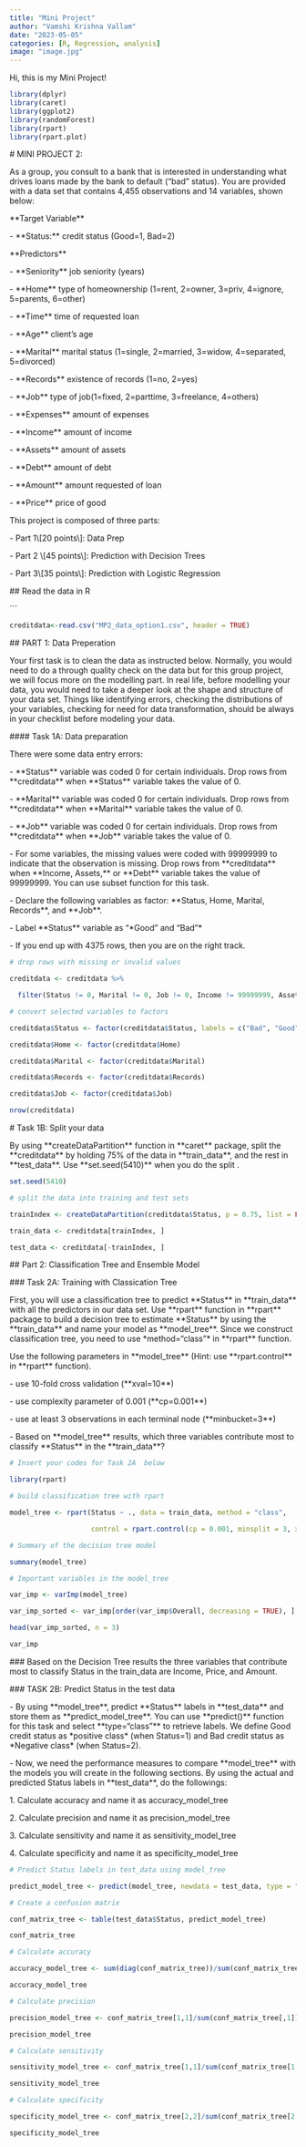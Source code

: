 ```yaml
---
title: "Mini Project"
author: "Vamshi Krishna Vallam"
date: "2023-05-05"
categories: [R, Regression, analysis]
image: "image.jpg"
---
```


Hi, this is my Mini Project!

```r
library(dplyr)
library(caret)
library(ggplot2)
library(randomForest)
library(rpart)
library(rpart.plot)
```

\# MINI PROJECT 2:

As a group, you consult to a bank that is interested in understanding what drives loans made by the bank to default ("bad" status). You are provided with a data set that contains 4,455 observations and 14 variables, shown below:

\*\*Target Variable\*\*

\- \*\*Status:\*\* credit status (Good=1, Bad=2)

\*\*Predictors\*\*

\- \*\*Seniority\*\* job seniority (years)

\- \*\*Home\*\* type of homeownership (1=rent, 2=owner, 3=priv, 4=ignore, 5=parents, 6=other)

\- \*\*Time\*\* time of requested loan

\- \*\*Age\*\* client's age

\- \*\*Marital\*\* marital status (1=single, 2=married, 3=widow, 4=separated, 5=divorced)

\- \*\*Records\*\* existence of records (1=no, 2=yes)

\- \*\*Job\*\* type of job(1=fixed, 2=parttime, 3=freelance, 4=others)

\- \*\*Expenses\*\* amount of expenses

\- \*\*Income\*\* amount of income

\- \*\*Assets\*\* amount of assets

\- \*\*Debt\*\* amount of debt

\- \*\*Amount\*\* amount requested of loan

\- \*\*Price\*\* price of good

This project is composed of three parts:

\- Part 1\\\[20 points\\\]: Data Prep

\- Part 2 \\\[45 points\\\]: Prediction with Decision Trees

\- Part 3\\\[35 points\\\]: Prediction with Logistic Regression

\## Read the data in R

\`\`\`

```r
creditdata<-read.csv("MP2_data_option1.csv", header = TRUE)


```

\## PART 1: Data Preperation

Your first task is to clean the data as instructed below. Normally, you would need to do a through quality check on the data but for this group project, we will focus more on the modelling part. In real life, before modelling your data, you would need to take a deeper look at the shape and structure of your data set. Things like identifying errors, checking the distributions of your variables, checking for need for data transformation, should be always in your checklist before modeling your data.

\#### Task 1A: Data preparation

There were some data entry errors:

\- \*\*Status\*\* variable was coded 0 for certain individuals. Drop rows from \*\*creditdata\*\* when \*\*Status\*\* variable takes the value of 0.

\- \*\*Marital\*\* variable was coded 0 for certain individuals. Drop rows from \*\*creditdata\*\* when \*\*Marital\*\* variable takes the value of 0.

\- \*\*Job\*\* variable was coded 0 for certain individuals. Drop rows from \*\*creditdata\*\* when \*\*Job\*\* variable takes the value of 0.

\- For some variables, the missing values were coded with 99999999 to indicate that the observation is missing. Drop rows from \*\*creditdata\*\* when \*\*Income, Assets,\*\* or \*\*Debt\*\* variable takes the value of 99999999. You can use subset function for this task.

\- Declare the following variables as factor: \*\*Status, Home, Marital, Records\*\*, and \*\*Job\*\*.

\- Label \*\*Status\*\* variable as "\*Good" and "Bad"\*

\- If you end up with 4375 rows, then you are on the right track.

```r
# drop rows with missing or invalid values

creditdata <- creditdata %>%

  filter(Status != 0, Marital != 0, Job != 0, Income != 99999999, Assets != 99999999, Debt != 99999999)

# convert selected variables to factors

creditdata$Status <- factor(creditdata$Status, labels = c("Bad", "Good"))

creditdata$Home <- factor(creditdata$Home)

creditdata$Marital <- factor(creditdata$Marital)

creditdata$Records <- factor(creditdata$Records)

creditdata$Job <- factor(creditdata$Job)

nrow(creditdata)
```

\# Task 1B: Split your data

By using \*\*createDataPartition\*\* function in \*\*caret\*\* package, split the \*\*creditdata\*\* by holding 75% of the data in \*\*train_data\*\*, and the rest in \*\*test_data\*\*. Use \*\*set.seed(5410)\*\* when you do the split .

```r
set.seed(5410) 

# split the data into training and test sets

trainIndex <- createDataPartition(creditdata$Status, p = 0.75, list = FALSE)

train_data <- creditdata[trainIndex, ]

test_data <- creditdata[-trainIndex, ]
```

\## Part 2: Classification Tree and Ensemble Model

\### Task 2A: Training with Classication Tree

First, you will use a classification tree to predict \*\*Status\*\* in \*\*train_data\*\* with all the predictors in our data set. Use \*\*rpart\*\* function in \*\*rpart\*\* package to build a decision tree to estimate \*\*Status\*\* by using the \*\*train_data\*\* and name your model as \*\*model_tree\*\*. Since we construct classification tree, you need to use \*method="class"\* in \*\*rpart\*\* function.

Use the following parameters in \*\*model_tree\*\* (Hint: use \*\*rpart.control\*\* in \*\*rpart\*\* function).

\- use 10-fold cross validation (\*\*xval=10\*\*)

\- use complexity parameter of 0.001 (\*\*cp=0.001\*\*)

\- use at least 3 observations in each terminal node (\*\*minbucket=3\*\*)

\- Based on \*\*model_tree\*\* results, which three variables contribute most to classify \*\*Status\*\* in the \*\*train_data\*\*?

```r
# Insert your codes for Task 2A  below

library(rpart)

# build classification tree with rpart

model_tree <- rpart(Status ~ ., data = train_data, method = "class",

                    control = rpart.control(cp = 0.001, minsplit = 3, xval = 10))

# Summary of the decision tree model

summary(model_tree)

# Important variables in the model_tree

var_imp <- varImp(model_tree)

var_imp_sorted <- var_imp[order(var_imp$Overall, decreasing = TRUE), ]

head(var_imp_sorted, n = 3)

var_imp
```

\### Based on the Decision Tree results the three variables that contribute most to classify Status in the train_data are Income, Price, and Amount.

\### TASK 2B: Predict Status in the test data

\- By using \*\*model_tree\*\*, predict \*\*Status\*\* labels in \*\*test_data\*\* and store them as \*\*predict_model_tree\*\*. You can use \*\*predict()\*\* function for this task and select \*\*type="class"\*\* to retrieve labels. We define Good credit status as \*positive class\* (when Status=1) and Bad credit status as \*Negative class\* (when Status=2).

\- Now, we need the performance measures to compare \*\*model_tree\*\* with the models you will create in the following sections. By using the actual and predicted Status labels in \*\*test_data\*\*, do the followings:

1\. Calculate accuracy and name it as accuracy_model_tree

2\. Calculate precision and name it as precision_model_tree

3\. Calculate sensitivity and name it as sensitivity_model_tree

4\. Calculate specificity and name it as specificity_model_tree

```r
# Predict Status labels in test_data using model_tree

predict_model_tree <- predict(model_tree, newdata = test_data, type = "class")

# Create a confusion matrix

conf_matrix_tree <- table(test_data$Status, predict_model_tree)

conf_matrix_tree

# Calculate accuracy

accuracy_model_tree <- sum(diag(conf_matrix_tree))/sum(conf_matrix_tree)

accuracy_model_tree

# Calculate precision

precision_model_tree <- conf_matrix_tree[1,1]/sum(conf_matrix_tree[,1])

precision_model_tree

# Calculate sensitivity

sensitivity_model_tree <- conf_matrix_tree[1,1]/sum(conf_matrix_tree[1,])

sensitivity_model_tree

# Calculate specificity

specificity_model_tree <- conf_matrix_tree[2,2]/sum(conf_matrix_tree[2,])

specificity_model_tree


```

```{}
```

```{}
```

```{}
```

```{}
```

```{}
```

```{}
```
